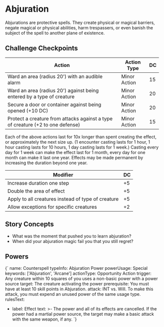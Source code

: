# Abjuration

Abjurations are protective spells. They create physical or magical barriers,
negate magical or physical abilities, harm trespassers, or even banish the
subject of the spell to another plane of existence.

## Challenge Checkpoints

| Action | Action Type | DC |
| ------ | ----------- | -- |
| Ward an area (radius 20') with an audible alarm | Minor Action | 15 |
| Ward an area (radius 20') against being entered by a type of creature | Minor Action | 20 |
| Secure a door or container against being opened (+10 DC) | Minor Action | 20 |
| Protect a creature from attacks against a type of creature (+2 to one defense) | Minor Action | 15 |

Each of the above actions last for 10x longer than spent creating the effect, or
approximately the next size up. (1 encounter casting lasts for 1 hour, 1 hour
casting lasts for 10 hours, 1 day casting lasts for 1 week.) Casting every day
for 1 week can make the effect last for 1 month, every day for one month can
make it last one year. Effects may be made permanent by increasing the duration
beyond one year.

| Modifier | DC |
| -------- | -- |
| Increase duration one step | +5 |
| Double the area of effect | +5 |
| Apply to all creatures instead of type of creature | +5 |
| Allow exceptions for specific creatures | +2 |

## Story Concepts

- What was the moment that pushed you to learn abjuration?
- When did your abjuration magic fail you that you still regret?

## Powers

<Power>{`
name: Counterspell
typeInfo: Abjuration Power
powerUsage: Special
keywords: ['Abjuration', 'Arcane']
actionType: Opportunity Action
trigger: Any creature within 10 squares of you uses a non-basic power with a power source
target: The creature activating the power
prerequisite: You must have at least 10 skill points in Abjuration.
attack: INT vs. Will. To make this attack, you must expend an unused power of the same usage type.
rulesText:
- label: Effect
  text: >-
    The power and all of its effects are cancelled. If the power had a martial
    power source, the target may make a basic attack with the same weapon, if
    any.
`}</Power>